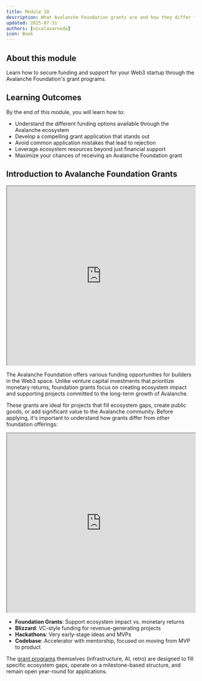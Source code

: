 ```yaml
---
title: Module 10
description: What Avalanche Foundation grants are and how they differ from other funding paths
updated: 2025-07-31
authors: [nicolasarnedo]
icon: Book
---
```


## About this module
Learn how to secure funding and support for your Web3 startup through the Avalanche Foundation's grant programs.

## Learning Outcomes
By the end of this module, you will learn how to:
- Understand the different funding options available through the Avalanche ecosystem
- Develop a compelling grant application that stands out
- Avoid common application mistakes that lead to rejection
- Leverage ecosystem resources beyond just financial support
- Maximize your chances of receiving an Avalanche Foundation grant

## Introduction to Avalanche Foundation Grants

<div style={{ margin: '2rem 0' }}>
  <iframe 
    src="https://drive.google.com/file/d/1ibNTEPkwviSoLIDE8Tq-O_FxNF4MJGsH/preview" 
    width="100%" 
    height="480" 
    allow="autoplay"
    style={{ border: 'none', borderRadius: '8px' }}
  ></iframe>
</div>

The Avalanche Foundation offers various funding opportunities for builders in the Web3 space. Unlike venture capital investments that prioritize monetary returns, foundation grants focus on creating ecosystem impact and supporting projects committed to the long-term growth of Avalanche.

These grants are ideal for projects that fill ecosystem gaps, create public goods, or add significant value to the Avalanche community. Before applying, it's important to understand how grants differ from other foundation offerings:

<div style={{ margin: '2rem 0' }}>
  <iframe 
    src="https://drive.google.com/file/d/1Q-pJoHqotsgjJ1Fn8DOMIBNqnP4wPsEr/preview" 
    width="100%" 
    height="480" 
    allow="autoplay"
    style={{ border: 'none', borderRadius: '8px' }}
  ></iframe>
</div>

- **Foundation Grants**: Support ecosystem impact vs. monetary returns
- **Blizzard**: VC-style funding for revenue-generating projects
- **Hackathons**: Very early-stage ideas and MVPs
- **Codebase**: Accelerator with mentorship, focused on moving from MVP to product

The [grant programs](https://build.avax.network/grants) themselves (infrastructure, AI, retro) are designed to fill specific ecosystem gaps, operate on a milestone-based structure, and remain open year-round for applications.


